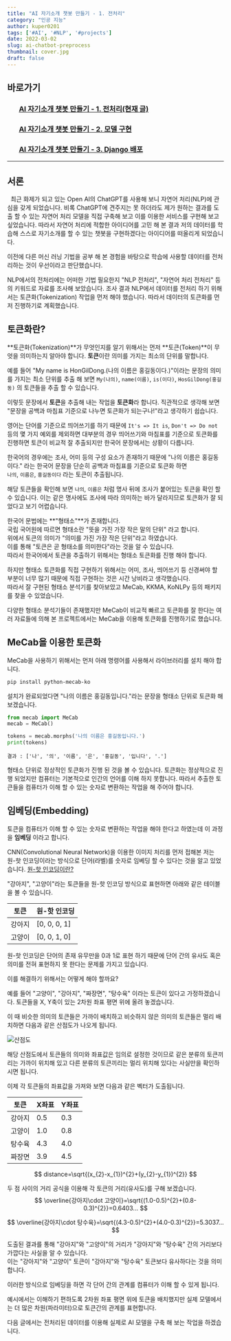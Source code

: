 ```yaml
---
title: "AI 자기소개 챗봇 만들기 - 1. 전처리"
category: "인공 지능"
author: kuper0201
tags: ['#AI', '#NLP', '#projects']
date: 2022-03-02
slug: ai-chatbot-preprocess
thumbnail: cover.jpg
draft: false
---
```



## 바로가기

### &nbsp; &nbsp; &nbsp; &nbsp;[AI 자기소개 챗봇 만들기 - 1. 전처리(현재 글)](#서론)
### &nbsp; &nbsp; &nbsp; &nbsp;[AI 자기소개 챗봇 만들기 - 2. 모델 구현]()
### &nbsp; &nbsp; &nbsp; &nbsp;[AI 자기소개 챗봇 만들기 - 3. Django 배포]()

---

## 서론

&nbsp;&nbsp;최근 화제가 되고 있는 Open AI의 ChatGPT를 사용해 보니 자연어 처리(NLP)에 관심을 갖게 되었습니다.
비록 ChatGPT에 견주지는 못 하더라도 제가 원하는 결과를 도출 할 수 있는 자연어 처리 모델을 직접 구축해 보고 이를 이용한 서비스를 구현해 보고 싶었습니다.
따라서 자연어 처리에 적합한 아이디어를 고민 해 본 결과 저의 데이터를 학습해 스스로 자기소개를 할 수 있는 챗봇을 구현하겠다는 아이디어를 떠올리게 되었습니다.

이전에 다른 머신 러닝 기법을 공부 해 본 경험을 바탕으로 학습에 사용할 데이터를 전처리하는 것이 우선이라고 판단했습니다.

NLP에서의 전처리에는 어떠한 기법 필요한지 "NLP 전처리", "자연어 처리 전처리" 등의 키워드로 자료를 조사해 보았습니다. 조사 결과 NLP에서 데이터를 전처리 하기 위해서는 토큰화(Tokenization) 작업을 먼저 해야 했습니다. 따라서 데이터의 토큰화를 먼저 진행하기로 계획했습니다.

## 토큰화란?

**토큰화(Tokenization)**가 무엇인지를 알기 위해서는 먼저 **토큰(Token)**이 무엇을 의미하는지 알아야 합니다.
**토큰**이란 의미를 가지는 최소의 단위를 말합니다.

예를 들어 "My name is HonGilDong.(나의 이름은 홍길동이다.)"이라는 문장의 의미를 가지는 최소 단위를 추출 해 보면 `My(나의)`, `name(이름)`, `is(이다)`, `HosGilDong(홍길동)` 의 토큰들을 추출 할 수 있습니다.

이렇듯 문장에서 **토큰**을 추출해 내는 작업을 **토큰화**라 합니다.
직관적으로 생각해 보면 "문장을 공백과 마침표 기준으로 나누면 토큰화가 되는구나!"라고 생각하기 쉽습니다.

영어는 단어를 기준으로 띄어쓰기를 하기 때문에 `It's => It is`, `Don't => Do not` 등의 몇 가지 예외를 제외하면 대부분의 경우 띄어쓰기와 마침표를 기준으로 토큰화를 진행하면 토큰이 비교적 잘 추출되지만 한국어 문장에서는 상황이 다릅니다.

한국어의 경우에는 조사, 어미 등의 구성 요소가 존재하기 때문에 "나의 이름은 홍길동이다." 라는 한국어 문장을 단순히 공백과 마침표를 기준으로 토큰화 하면<br/>
`나의`, `이름은`, `홍길동이다` 라는 토큰이 추출됩니다.

해당 토큰들을 확인해 보면 `나의`, `이름은` 처럼 명사 뒤에 조사가 붙어있는 토큰을 확인 할 수 있습니다.
이는 같은 명사에도 조사에 따라 의미하는 바가 달라지므로 토큰화가 잘 되었다고 보기 어렵습니다.

한국어 문법에는 **"형태소"**가 존재합니다.<br/>
국립 국어원에 따르면 형태소란 "뜻을 가진 가장 작은 말의 단위" 라고 합니다.<br/>
위에서 토큰의 의미가 "의미를 가진 가장 작은 단위"라고 하였습니다.<br/>
이를 통해 "토큰은 곧 형태소를 의미한다"라는 것을 알 수 있습니다.<br/>
따라서 한국어에서 토큰을 추출하기 위해서는 형태소 토큰화를 진행 해야 합니다.

하지만 형태소 토큰화를 직접 구현하기 위해서는 어미, 조사, 띄어쓰기 등 신경써야 할 부분이 너무 많기 때문에 직접 구현하는 것은 시간 낭비라고 생각했습니다.<br/>
따라서 잘 구현된 형태소 분석기를 찾아보았고 MeCab, KKMA, KoNLPy 등의 패키지를 찾을 수 있었습니다.

다양한 형태소 분석기들이 존재했지만 MeCab이 비교적 빠르고 토큰화를 잘 한다는 여러 자료들에 의해 본 프로젝트에서는 MeCab을 이용해 토큰화를 진행하기로 했습니다.

## MeCab을 이용한 토큰화

MeCab을 사용하기 위해서는 먼저 아래 명령어를 사용해서 라이브러리를 설치 해야 합니다.

```bash
pip install python-mecab-ko
```

설치가 완료되었다면 "나의 이름은 홍길동입니다."라는 문장을 형태소 단위로 토큰화 해 보겠습니다.

```python
from mecab import MeCab
mecab = MeCab()

tokens = mecab.morphs('나의 이름은 홍길동입니다.')
print(tokens)
```

```
결과 : ['나', '의', '이름', '은', '홍길동', '입니다', '.']
```
형태소 단위로 정상적인 토큰화가 진행 된 것을 볼 수 있습니다.
토큰화는 정상적으로 진행 되었지만 컴퓨터는 기본적으로 인간의 언어를 이해 하지 못합니다.
따라서 추출한 토큰들을 컴퓨터가 이해 할 수 있는 숫자로 변환하는 작업을 해 주어야 합니다.

## 임베딩(Embedding)

토큰을 컴퓨터가 이해 할 수 있는 숫자로 변환하는 작업을 해야 한다고 하였는데 이 과정을 **임베딩** 이라고 합니다.

CNN(Convolutional Neural Network)을 이용한 이미지 처리를 먼저 접해본 저는 원-핫 인코딩이라는 방식으로 단어(라벨)를 숫자로 임베딩 할 수 있다는 것을 알고 있었습니다. [원-핫 인코딩이란?](#원핫인코딩)

"강아지", "고양이"라는 토큰들을 원-핫 인코딩 방식으로 표현하면 아래와 같은 테이블을 볼 수 있습니다.

| 토큰 | 원-핫 인코딩 |
|---|---|
| 강아지 | [0, 0, 0, 1] |
| 고양이 | [0, 0, 1, 0] |

원-핫 인코딩은 단어의 존재 유무만을 0과 1로 표현 하기 때문에 단어 간의 유사도 혹은 의미를 전혀 표현하지 못 한다는 문제를 가지고 있습니다.

이를 해결하기 위해서는 어떻게 해야 할까요?

예를 들어 "고양이", "강아지", "짜장면", "탕수육" 이라는 토큰이 있다고 가정하겠습니다.
토큰들을 X, Y축이 있는 2차원 좌표 평면 위에 올려 놓겠습니다.

이 때 비슷한 의미의 토큰들은 가까이 배치하고 비슷하지 않은 의미의 토큰들은 멀리 배치하면 다음과 같은 산점도가 나오게 됩니다.

![산점도](./images/Figure_1.png)

해당 산점도에서 토큰들의 의미와 좌표값은 임의로 설정한 것이므로 같은 분류의 토큰끼리는 가까이 위치해 있고 다른 분류의 토큰끼리는 멀리 위치해 있다는 사실만을 확인하시면 됩니다.

이제 각 토큰들의 좌표값을 가져와 보면 다음과 같은 벡터가 도출됩니다.

| 토큰 | X좌표 | Y좌표 |
|---|---|---|
| 강아지 | 0.5 | 0.3 |
| 고양이 | 1.0 | 0.8 |
| 탕수육 | 4.3 | 4.0 |
| 짜장면 | 3.9 | 4.5 |

$$
distance=\sqrt{(x_{2}-x_{1})^{2}+(y_{2}-y_{1})^{2}}
$$

두 점 사이의 거리 공식을 이용해 각 토큰의 거리(유사도)를 구해 보겠습니다.
$$
\overline{강아지\cdot 고양이}=\sqrt{(1.0-0.5)^{2}+(0.8-0.3)^{2}}=0.6403...
$$

$$
\overline{강아지\cdot 탕수육}=\sqrt{(4.3-0.5)^{2}+(4.0-0.3)^{2}}=5.3037...
$$

도출된 결과를 통해 "강아지"와 "고양이"의 거리가 "강아지"와 "탕수육" 간의 거리보다 가깝다는 사실을 알 수 있습니다.<br/>
이는 "강아지"와 "고양이" 토큰이 "강아지"와 "탕수육" 토큰보다 유사하다는 것을 의미합니다.

이러한 방식으로 임베딩을 하면 각 단어 간의 관계를 컴퓨터가 이해 할 수 있게 됩니다.

예시에서는 이해하기 편하도록 2차원 좌표 평면 위에 토큰을 배치했지만 실제 모델에서는 더 많은 차원(파라미터)으로 토큰간의 관계를 표현합니다.

다음 글에서는 전처리된 데이터를 이용해 실제로 AI 모델을 구축 해 보는 작업을 하겠습니다.